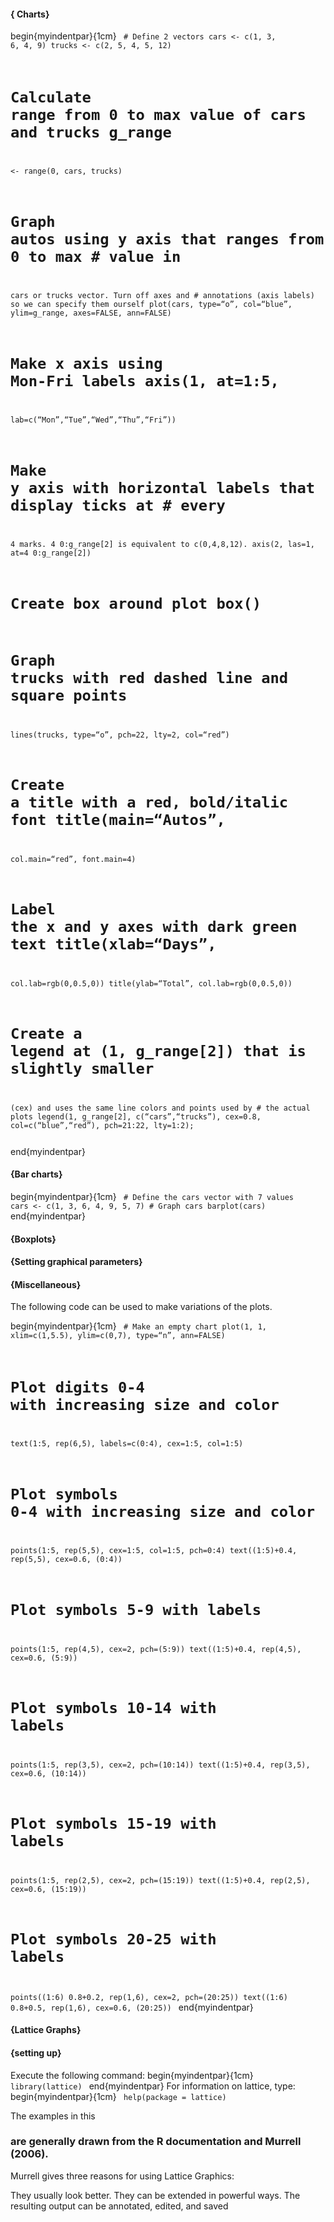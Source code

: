 
<p>
#### { Charts}

begin{myindentpar}{1cm}
<code>
# Define 2 vectors cars <- c(1, 3, 6, 4, 9) trucks <- c(2, 5, 4,
5, 12)

# Calculate range from 0 to max value of cars and trucks g_range
<- range(0, cars, trucks)

# Graph autos using y axis that ranges from 0 to max # value in
cars or trucks vector.  Turn off axes and # annotations (axis
labels) so we can specify them ourself plot(cars, type="o",
col="blue", ylim=g_range,
   axes=FALSE, ann=FALSE)

# Make x axis using Mon-Fri labels axis(1, at=1:5,
lab=c("Mon","Tue","Wed","Thu","Fri"))

# Make y axis with horizontal labels that display ticks at # every
4 marks. 4     0:g_range[2] is equivalent to c(0,4,8,12). axis(2,
las=1, at=4     0:g_range[2])

# Create box around plot box()

# Graph trucks with red dashed line and square points
lines(trucks, type="o", pch=22, lty=2, col="red")

# Create a title with a red, bold/italic font title(main="Autos",
col.main="red", font.main=4)

# Label the x and y axes with dark green text title(xlab="Days",
col.lab=rgb(0,0.5,0)) title(ylab="Total", col.lab=rgb(0,0.5,0))

# Create a legend at (1, g_range[2]) that is slightly smaller #
(cex) and uses the same line colors and points used by # the
actual plots legend(1, g_range[2], c("cars","trucks"), cex=0.8,
   col=c("blue","red"), pch=21:22, lty=1:2);

</code>
end{myindentpar}
<p>
#### {Bar charts}
begin{myindentpar}{1cm}
<code>
# Define the cars vector with 7 values
cars <- c(1, 3, 6, 4, 9, 5, 7)
# Graph cars
barplot(cars)
</code>
end{myindentpar}
<p>
#### {Boxplots}
<p>
#### {Setting graphical parameters}
<p>
#### {Miscellaneous}
The following code can be used to make variations of the plots.

begin{myindentpar}{1cm}
 <code>
# Make an empty chart
plot(1, 1, xlim=c(1,5.5), ylim=c(0,7), type="n", ann=FALSE)

# Plot digits 0-4 with increasing size and color
text(1:5, rep(6,5), labels=c(0:4), cex=1:5, col=1:5)

# Plot symbols 0-4 with increasing size and color
points(1:5, rep(5,5), cex=1:5, col=1:5, pch=0:4)
text((1:5)+0.4, rep(5,5), cex=0.6, (0:4))

# Plot symbols 5-9 with labels
points(1:5, rep(4,5), cex=2, pch=(5:9))
text((1:5)+0.4, rep(4,5), cex=0.6, (5:9))

# Plot symbols 10-14 with labels
points(1:5, rep(3,5), cex=2, pch=(10:14))
text((1:5)+0.4, rep(3,5), cex=0.6, (10:14))

# Plot symbols 15-19 with labels
points(1:5, rep(2,5), cex=2, pch=(15:19))
text((1:5)+0.4, rep(2,5), cex=0.6, (15:19))

# Plot symbols 20-25 with labels
points((1:6)     0.8+0.2, rep(1,6), cex=2, pch=(20:25))
text((1:6)     0.8+0.5, rep(1,6), cex=0.6, (20:25))
</code>
end{myindentpar}

<p>
#### {Lattice Graphs}
<p>
#### {setting up}
Execute the following command:
begin{myindentpar}{1cm}
<code>
library(lattice)
</code>
end{myindentpar}
For information on lattice, type:
begin{myindentpar}{1cm}
<code>
help(package = lattice)
</code>

The examples in this <p>
###  are generally drawn from the R documentation and Murrell (2006).

Murrell gives three reasons for using Lattice Graphics:

They usually look better.
They can be extended in powerful ways.
The resulting output can be annotated, edited, and saved
